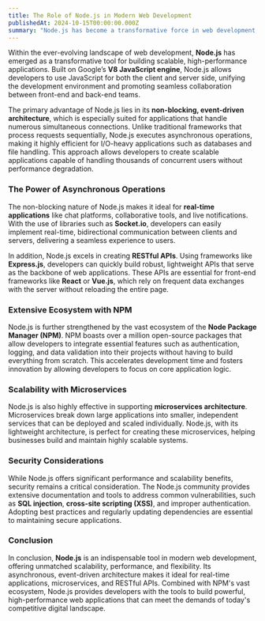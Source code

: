 ```yaml
---
title: The Role of Node.js in Modern Web Development  
publishedAt: 2024-10-15T00:00:00.000Z  
summary: "Node.js has become a transformative force in web development, offering a scalable, efficient solution for full-stack development. Its non-blocking, event-driven architecture allows developers to build fast, responsive applications, making it a popular choice for RESTful APIs, real-time applications, and microservices architecture. Embracing Node.js ensures optimized performance in a highly competitive tech landscape."
---
```


Within the ever-evolving landscape of web development, **Node.js** has emerged as a transformative tool for building scalable, high-performance applications. Built on Google’s **V8 JavaScript engine**, Node.js allows developers to use JavaScript for both the client and server side, unifying the development environment and promoting seamless collaboration between front-end and back-end teams.

The primary advantage of Node.js lies in its **non-blocking, event-driven architecture**, which is especially suited for applications that handle numerous simultaneous connections. Unlike traditional frameworks that process requests sequentially, Node.js executes asynchronous operations, making it highly efficient for I/O-heavy applications such as databases and file handling. This approach allows developers to create scalable applications capable of handling thousands of concurrent users without performance degradation.

### The Power of Asynchronous Operations

The non-blocking nature of Node.js makes it ideal for **real-time applications** like chat platforms, collaborative tools, and live notifications. With the use of libraries such as **Socket.io**, developers can easily implement real-time, bidirectional communication between clients and servers, delivering a seamless experience to users.

In addition, Node.js excels in creating **RESTful APIs**. Using frameworks like **Express.js**, developers can quickly build robust, lightweight APIs that serve as the backbone of web applications. These APIs are essential for front-end frameworks like **React** or **Vue.js**, which rely on frequent data exchanges with the server without reloading the entire page.

### Extensive Ecosystem with NPM

Node.js is further strengthened by the vast ecosystem of the **Node Package Manager (NPM)**. NPM boasts over a million open-source packages that allow developers to integrate essential features such as authentication, logging, and data validation into their projects without having to build everything from scratch. This accelerates development time and fosters innovation by allowing developers to focus on core application logic.

### Scalability with Microservices

Node.js is also highly effective in supporting **microservices architecture**. Microservices break down large applications into smaller, independent services that can be deployed and scaled individually. Node.js, with its lightweight architecture, is perfect for creating these microservices, helping businesses build and maintain highly scalable systems.

### Security Considerations

While Node.js offers significant performance and scalability benefits, security remains a critical consideration. The Node.js community provides extensive documentation and tools to address common vulnerabilities, such as **SQL injection**, **cross-site scripting (XSS)**, and improper authentication. Adopting best practices and regularly updating dependencies are essential to maintaining secure applications.

### Conclusion

In conclusion, **Node.js** is an indispensable tool in modern web development, offering unmatched scalability, performance, and flexibility. Its asynchronous, event-driven architecture makes it ideal for real-time applications, microservices, and RESTful APIs. Combined with NPM's vast ecosystem, Node.js provides developers with the tools to build powerful, high-performance web applications that can meet the demands of today's competitive digital landscape.
